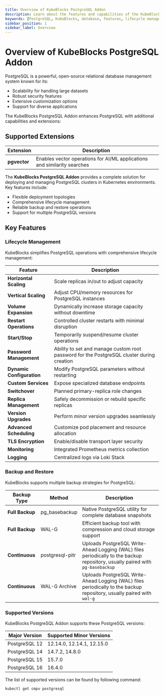 ```yaml
---
title: Overview of KubeBlocks PostgreSQL Addon
description: Learn about the features and capabilities of the KubeBlocks PostgreSQL addon, including deployment topologies, lifecycle management, backup and restore, and supported versions.
keywords: [PostgreSQL, KubeBlocks, database, features, lifecycle management, backup, restore]
sidebar_position: 1
sidebar_label: Overview
---
```


# Overview of KubeBlocks PostgreSQL Addon

PostgreSQL is a powerful, open-source relational database management system known for its:
- Scalability for handling large datasets
- Robust security features
- Extensive customization options
- Support for diverse applications

The KubeBlocks PostgreSQL Addon enhances PostgreSQL with additional capabilities and extensions:

## Supported Extensions

| Extension      | Description                                                                 |
|----------------|-----------------------------------------------------------------------------|
| **pgvector**   | Enables vector operations for AI/ML applications and similarity searches    |

The **KubeBlocks PostgreSQL Addon** provides a complete solution for deploying and managing PostgreSQL clusters in Kubernetes environments. Key features include:

- Flexible deployment topologies
- Comprehensive lifecycle management
- Reliable backup and restore operations
- Support for multiple PostgreSQL versions

## Key Features

### Lifecycle Management

KubeBlocks simplifies PostgreSQL operations with comprehensive lifecycle management:

| Feature                      | Description                                                                 |
|------------------------------|-----------------------------------------------------------------------------|
| **Horizontal Scaling**       | Scale replicas in/out to adjust capacity                                   |
| **Vertical Scaling**         | Adjust CPU/memory resources for PostgreSQL instances                       |
| **Volume Expansion**         | Dynamically increase storage capacity without downtime                     |
| **Restart Operations**       | Controlled cluster restarts with minimal disruption                        |
| **Start/Stop**               | Temporarily suspend/resume cluster operations                              |
| **Password Management**      | Ability to set and manage custom root password for the PostgreSQL cluster during creation                                               |
| **Dynamic Configuration**    | Modify PostgreSQL parameters without restarting                            |
| **Custom Services**          | Expose specialized database endpoints                                      |
| **Switchover**               | Planned primary-replica role changes                                       |
| **Replica Management**       | Safely decommission or rebuild specific replicas                          |
| **Version Upgrades**         | Perform minor version upgrades seamlessly                                  |
| **Advanced Scheduling**      | Customize pod placement and resource allocation                           |
| **TLS Encryption**           | Enable/disable transport layer security                                   |
| **Monitoring**               | Integrated Prometheus metrics collection                                  |
| **Logging**                  | Centralized logs via Loki Stack                                           |


### Backup and Restore

KubeBlocks supports multiple backup strategies for PostgreSQL:

| Backup Type       | Method          | Description                                                                 |
|-------------------|-----------------|-----------------------------------------------------------------------------|
| **Full Backup**   | pg_basebackup   | Native PostgreSQL utility for complete database snapshots                   |
| **Full Backup**   | WAL-G           | Efficient backup tool with compression and cloud storage support            |
| **Continuous**    | postgresql-pitr | Uploads PostgreSQL Write-Ahead Logging (WAL) files periodically to the backup repository, usually paired with `pg-basebackup`|
| **Continuous**    | WAL-G Archive   | Uploads PostgreSQL Write-Ahead Logging (WAL) files periodically to the backup repository, usually paired with `wal-g`|

### Supported Versions

KubeBlocks PostgreSQL Addon supports these PostgreSQL versions:

| Major Version | Supported Minor Versions       |
|---------------|--------------------------------|
| PostgreSQL 12 | 12.14.0, 12.14.1, 12.15.0     |
| PostgreSQL 14 | 14.7.2, 14.8.0                |
| PostgreSQL 15 | 15.7.0                        |
| PostgreSQL 16 | 16.4.0                        |

The list of supported versions can be found by following command:
```
kubectl get cmpv postgresql
```
